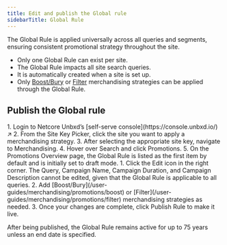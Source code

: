 ```yaml
---
title: Edit and publish the Global rule
sidebarTitle: Global Rule
---
```


The Global Rule is applied universally across all queries and segments, ensuring consistent promotional strategy throughout the site.

* Only one Global Rule can exist per site.
* The Global Rule impacts all site search queries.
* It is automatically created when a site is set up.
* Only [Boost/Bury](/user-guides/merchandising/promotions/boost) or [Filter](/user-guides/merchandising/promotions/filter) merchandising strategies can be applied through the Global Rule.

## Publish the Global rule

<Steps>
  <Step title="Locate the Global rule">
    1. Login to Netcore Unbxd’s [self-serve console](https://console.unbxd.io/) ↗
    2. From the Site Key Picker, click the site you want to apply a merchandising strategy.
    3. After selecting the appropriate site key, navigate to Merchandising.
    4. Hover over Search and click Promotions.
    5. On the Promotions Overview page, the Global Rule is listed as the first item by default and is initially set to draft mode.
  </Step>
  <Step title="Edit the rule">
    1. Click the Edit icon in the right corner.
    <Note>The Query, Campaign Name, Campaign Duration, and Campaign Description cannot be edited, given that the Global Rule is applicable to all queries.</Note>
    2. Add [Boost/Bury](/user-guides/merchandising/promotions/boost) or [Filter](/user-guides/merchandising/promotions/filter) merchandising strategies as needed.
    3. Once your changes are complete, click Publish Rule to make it live.
  </Step>
</Steps>

<Note>After being published, the Global Rule remains active for up to 75 years unless an end date is specified.</Note>